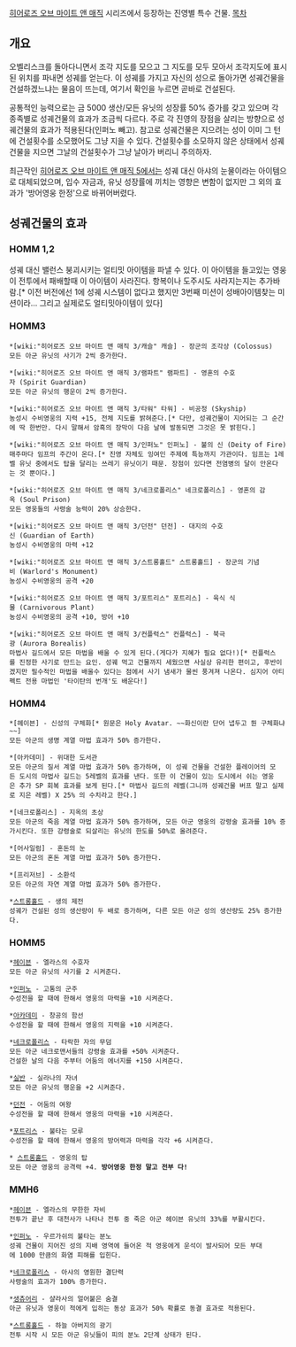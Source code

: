 [[히어로즈 오브 마이트 앤 매직]] 시리즈에서 등장하는 진영별 특수 건물.
[[목차]]
== 개요 ==
오벨리스크를 돌아다니면서 조각 지도를 모으고 그 지도를 모두 모아서 조각지도에 표시된 위치를 파내면 성궤를 얻는다. 이 성궤를 가지고 자신의 성으로 돌아가면 성궤건물을 건설하겠느냐는 물음이 뜨는데, 여기서 확인을 누르면 곧바로 건설된다.

공통적인 능력으로는 금 5000 생산/모든 유닛의 성장률 50% 증가를 갖고 있으며 각 종족별로 성궤건물의 효과가 조금씩 다르다. 주로 각 진영의 장점을 살리는 방향으로 성궤건물의 효과가 적용된다(인퍼노 빼고). 참고로 성궤건물은 지으려는 성이 이미 그 턴에 건설횟수를 소모했어도 그냥 지을 수 있다. 건설횟수를 소모하지 않은 상태에서 성궤건물을 지으면 그날의 건설횟수가 그냥 날아가 버리니 주의하자.

최근작인 [[히어로즈 오브 마이트 앤 매직 5]]에서는 성궤 대신 아샤의 눈물이라는 아이템으로 대체되었으며, 입수 자금과, 유닛 성장률에 끼치는 영향은 변함이 없지만 그 외의 효과가 '방어영웅 한정'으로 바뀌어버렸다.

== 성궤건물의 효과 ==
=== HOMM 1,2 ===
성궤 대신 밸런스 붕괴시키는 얼티밋 아이템을 파낼 수 있다. 이 아이템을 들고있는 영웅이 전투에서 패배할때 이 아이템이 사라진다. 항복이나 도주시도 사라지는지는 추가바람.[* 이전 버전에선 1에 성궤 시스템이 없다고 했지만 3번째 미션이 성배아이템찾는 미션이라... 그리고 실제로도 얼티밋아이템이 있다]

=== HOMM3 ===
 *[wiki:"히어로즈 오브 마이트 앤 매직 3/캐슬" 캐슬] - 장군의 조각상 (Colossus)
 모든 아군 유닛의 사기가 2씩 증가한다.

 *[wiki:"히어로즈 오브 마이트 앤 매직 3/램파트" 램파트] - 영혼의 수호자 (Spirit Guardian)
 모든 아군 유닛의 행운이 2씩 증가한다.

 *[wiki:"히어로즈 오브 마이트 앤 매직 3/타워" 타워] - 비공정 (Skyship)
 농성시 수비영웅의 지력 +15, 전체 지도를 밝혀준다.[* 다만, 성궤건물이 지어되는 그 순간에 딱 한번만. 다시 말해서 암흑의 장막이 다음 날에 발동되면 그것은 못 밝힌다.]

 *[wiki:"히어로즈 오브 마이트 앤 매직 3/인퍼노" 인퍼노] - 불의 신 (Deity of Fire)
 매주마다 임프의 주간이 온다.[* 진영 자체도 잉여인 주제에 특능까지 가관이다. 임프는 1레벨 유닛 중에서도 탑을 달리는 쓰레기 유닛이기 때문. 장점이 있다면 전염병의 달이 안온다는 것 뿐이다.]

 *[wiki:"히어로즈 오브 마이트 앤 매직 3/네크로폴리스" 네크로폴리스] - 영혼의 감옥 (Soul Prison)
 모든 영웅들의 사령술 능력이 20% 상승한다.

 *[wiki:"히어로즈 오브 마이트 앤 매직 3/던전" 던전] - 대지의 수호신 (Guardian of Earth)
 농성시 수비영웅의 마력 +12

 *[wiki:"히어로즈 오브 마이트 앤 매직 3/스트롱홀드" 스트롱홀드] - 장군의 기념비 (Warlord's Monument)
 농성시 수비영웅의 공격 +20

 *[wiki:"히어로즈 오브 마이트 앤 매직 3/포트리스" 포트리스] - 육식 식물 (Carnivorous Plant)
 농성시 수비영웅의 공격 +10, 방어 +10

 *[wiki:"히어로즈 오브 마이트 앤 매직 3/컨플럭스" 컨플럭스] - 북극광 (Aurora Borealis)
 마법사 길드에서 모든 마법을 배울 수 있게 된다.(게다가 지혜가 필요 없다!)[* 컨플럭스를 진정한 사기로 만드는 요인. 성궤 먹고 건물까지 세웠으면 사실상 유리한 편이고, 후반이겠지만 필수적인 마법을 배울수 있다는 점에서 사기 냄새가 물씬 풍겨져 나온다. 심지어 아티펙트 전용 마법인 '타이탄의 번개'도 배운다!]

=== HOMM4 === 
 *[헤이븐] - 신성의 구체화[* 원문은 Holy Avatar. ~~화신이란 단어 냅두고 뭔 구체화냐~~]
 모든 아군의 생명 계열 마법 효과가 50% 증가한다.

 *[아카데미] - 위대한 도서관
 모든 아군의 질서 계열 마법 효과가 50% 증가하며, 이 성궤 건물을 건설한 플레이어의 모든 도시의 마법사 길드는 5레벨의 효과를 낸다. 또한 이 건물이 있는 도시에서 쉬는 영웅은 추가 SP 회복 효과를 보게 된다.[* 마법사 길드의 레벨(그니까 성궤건물 버프 말고 실제로 지은 레벨) X 25% 의 수치라고 한다.] 

 *[네크로폴리스] - 지옥의 초상
 모든 아군의 죽음 계열 마법 효과가 50% 증가하며, 모든 아군 영웅의 강령술 효과를 10% 증가시킨다. 또한 강령술로 되살리는 유닛의 한도를 50%로 올려준다.

 *[어사일럼] - 혼돈의 눈
 모든 아군의 혼돈 계열 마법 효과가 50% 증가한다.

 *[프리저브] - 소환석
 모든 아군의 자연 계열 마법 효과가 50% 증가한다.

 *[[스트롱홀드]] - 생의 제전
 성궤가 건설된 성의 생산량이 두 배로 증가하며, 다른 모든 아군 성의 생산량도 25% 증가한다.

=== HOMM5 ===
 *[[헤이븐]] - 엘라스의 수호자
 모든 아군 유닛의 사기를 2 시켜준다.

 *[[인퍼노]] - 고통의 군주
 수성전을 할 때에 한해서 영웅의 마력을 +10 시켜준다.

 *[[아카데미]] - 창공의 함선
 수성전을 할 때에 한해서 영웅의 지력을 +10 시켜준다.

 *[[네크로폴리스]] - 타락한 자의 무덤
 모든 아군 네크로맨서들의 강령술 효과를 +50% 시켜준다.
 건설한 날의 다음 주부터 어둠의 에너지를 +150 시켜준다.

 *[[실반]] - 실라나의 자녀
 모든 아군 유닛의 행운을 +2 시켜준다.

 *[[던전]] - 어둠의 여왕
 수성전을 할 때에 한해서 영웅의 마력을 +10 시켜준다.

 *[[포트리스]] - 불타는 모루
 수성전을 할 때에 한해서 영웅의 방어력과 마력을 각각 +6 시켜준다.

 * [[스트롱홀드]] - 영웅의 탑
 모든 아군 영웅의 공격력 +4. '''방어영웅 한정 말고 전부 다!'''

=== MMH6 ===
 *[[헤이븐]] - 엘라스의 무한한 자비
 전투가 끝난 후 대천사가 나타나 전투 중 죽은 아군 헤이븐 유닛의 33%를 부활시킨다.

 *[[인퍼노]] - 우르가쉬의 불타는 분노
 성궤 건물이 지어진 성의 지배 영역에 들어온 적 영웅에게 운석이 발사되어 모든 부대에 1000 만큼의 화염 피해를 입힌다.

 *[[네크로폴리스]] - 아샤의 영원한 결단력
 사령술의 효과가 100% 증가한다.

 *[[생츄어리]] - 샬라사의 얼어붙은 숨결
 아군 유닛과 영웅이 적에게 입히는 동상 효과가 50% 확률로 동결 효과로 적용된다.

 *[[스트롱홀드]] - 하늘 아버지의 광기
 전투 시작 시 모든 아군 유닛들이 피의 분노 2단계 상태가 된다.
